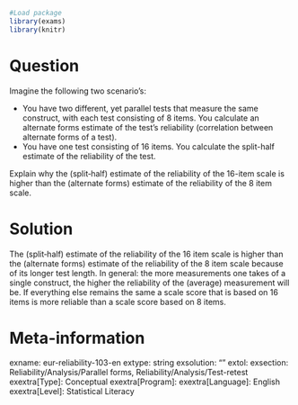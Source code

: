 ```r
#Load package
library(exams)
library(knitr)
```
Question
========
Imagine the following two scenario's:

- You have two different, yet parallel tests that measure the same construct, with each test consisting of 8 items. You calculate an alternate forms estimate of the test's reliability (correlation between alternate forms of a test).
- You have one test consisting of 16 items. You calculate the split-half estimate of the reliability of the test.

Explain why the (split‐half) estimate of the reliability of the 16-item scale is higher than the (alternate forms) estimate of the reliability of the 8 item scale.


Solution
========
The (split‐half) estimate of the reliability of the 16 item scale is higher than the (alternate forms) estimate of the reliability of the 8 item scale because of its longer test length. In general: the more measurements one takes of a single construct, the higher the reliability of the (average) measurement will be. If everything else remains the same a scale score that is based on 16 items is more reliable than a scale score based on 8 items.


Meta-information
================
exname: eur-reliability-103-en
extype: string
exsolution: ""
extol: 
exsection: Reliability/Analysis/Parallel forms, Reliability/Analysis/Test-retest
exextra[Type]: Conceptual
exextra[Program]: 
exextra[Language]: English
exextra[Level]: Statistical Literacy
